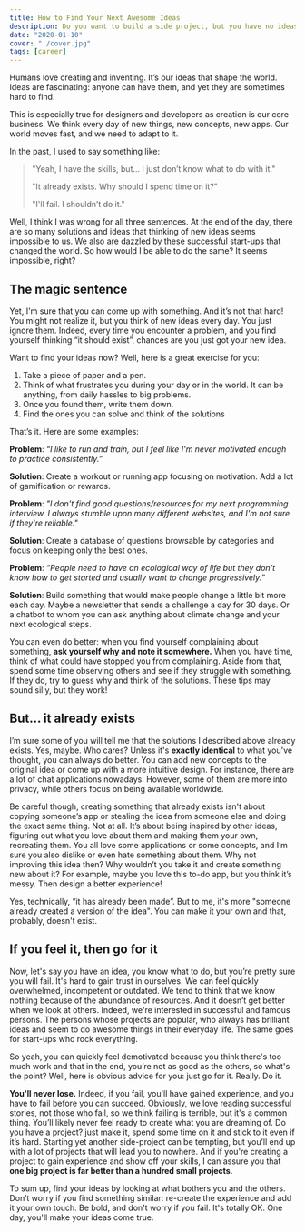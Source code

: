 ```yaml
---
title: How to Find Your Next Awesome Ideas
description: Do you want to build a side project, but you have no ideas in mind? Turns out, it's not that hard to find them. Learn how you can find your next ideas in this post!
date: "2020-01-10"
cover: "./cover.jpg"
tags: [career]
---
```


Humans love creating and inventing. It’s our ideas that shape the world. Ideas are fascinating: anyone can have them, and yet they are sometimes hard to find.

This is especially true for designers and developers as creation is our core business. We think every day of new things, new concepts, new apps. Our world moves fast, and we need to adapt to it.

In the past, I used to say something like:

> "Yeah, I have the skills, but… I just don’t know what to do with it."
>
> "It already exists. Why should I spend time on it?"
>
> "I'll fail. I shouldn’t do it."

Well, I think I was wrong for all three sentences. At the end of the day, there are so many solutions and ideas that thinking of new ideas seems impossible to us. We also are dazzled by these successful start-ups that changed the world. So how would I be able to do the same? It seems impossible, right?

## The magic sentence

Yet, I'm sure that you can come up with something. And it’s not that hard! You might not realize it, but you think of new ideas every day. You just ignore them. Indeed, every time you encounter a problem, and you find yourself thinking “it should exist”, chances are you just got your new idea.

Want to find your ideas now? Well, here is a great exercise for you:

1. Take a piece of paper and a pen.
2. Think of what frustrates you during your day or in the world. It can be anything, from daily hassles to big problems.
3. Once you found them, write them down.
4. Find the ones you can solve and think of the solutions

That’s it. Here are some examples:

**Problem**: _“I like to run and train, but I feel like I'm never motivated enough to practice consistently.”_

**Solution**: Create a workout or running app focusing on motivation. Add a lot of gamification or rewards.

**Problem**: _"I don't find good questions/resources for my next programming interview. I always stumble upon many different websites, and I'm not sure if they're reliable."_

**Solution**: Create a database of questions browsable by categories and focus on keeping only the best ones.

**Problem**: _“People need to have an ecological way of life but they don't know how to get started and usually want to change progressively.”_

**Solution**: Build something that would make people change a little bit more each day. Maybe a newsletter that sends a challenge a day for 30 days. Or a chatbot to whom you can ask anything about climate change and your next ecological steps.

You can even do better: when you find yourself complaining about something, **ask yourself why and note it somewhere.** When you have time, think of what could have stopped you from complaining. Aside from that, spend some time observing others and see if they struggle with something. If they do, try to guess why and think of the solutions. These tips may sound silly, but they work!

## But... it already exists

I’m sure some of you will tell me that the solutions I described above already exists. Yes, maybe. Who cares? Unless it's **exactly identical** to what you've thought, you can always do better. You can add new concepts to the original idea or come up with a more intuitive design. For instance, there are a lot of chat applications nowadays. However, some of them are more into privacy, while others focus on being available worldwide.

Be careful though, creating something that already exists isn't about copying someone’s app or stealing the idea from someone else and doing the exact same thing. Not at all. It’s about being inspired by other ideas, figuring out what you love about them and making them your own, recreating them. You all love some applications or some concepts, and I’m sure you also dislike or even hate something about them. Why not improving this idea then? Why wouldn’t you take it and create something new about it? For example, maybe you love this to-do app, but you think it’s messy. Then design a better experience!

Yes, technically, “it has already been made”. But to me, it's more "someone already created a version of the idea". You can make it your own and that, probably, doesn't exist.

## If you feel it, then go for it

Now, let's say you have an idea, you know what to do, but you’re pretty sure you will fail. It's hard to gain trust in ourselves. We can feel quickly overwhelmed, incompetent or outdated. We tend to think that we know nothing because of the abundance of resources. And it doesn’t get better when we look at others. Indeed, we're interested in successful and famous persons. The persons whose projects are popular, who always has brilliant ideas and seem to do awesome things in their everyday life. The same goes for start-ups who rock everything.

So yeah, you can quickly feel demotivated because you think there's too much work and that in the end, you’re not as good as the others, so what's the point? Well, here is obvious advice for you: just go for it. Really. Do it.

**You'll never lose.** Indeed, if you fail, you'll have gained experience, and you have to fail before you can succeed. Obviously, we love reading successful stories, not those who fail, so we think failing is terrible, but it's a common thing. You’ll likely never feel ready to create what you are dreaming of. Do you have a project? just make it, spend some time on it and stick to it even if it’s hard. Starting yet another side-project can be tempting, but you’ll end up with a lot of projects that will lead you to nowhere. And if you're creating a project to gain experience and show off your skills, I can assure you that **one big project is far better than a hundred small projects**.

To sum up, find your ideas by looking at what bothers you and the others. Don’t worry if you find something similar: re-create the experience and add it your own touch. Be bold, and don't worry if you fail. It's totally OK. One day, you'll make your ideas come true.
